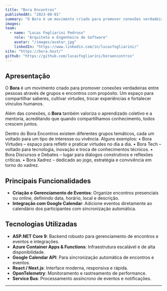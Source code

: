 ```yaml
---
title: "Bora Encontros"
publishedAt: "2023-08-01"
summary: "O Bora é um movimento criado para promover conexões verdadeiras entre pessoas através de grupos e encontros com propósito."
images:
team:
  - name: "Lucas Fogliarini Pedroso"
    role: "Arquiteto e Engenheiro de Software"
    avatar: "/images/avatar.jpg"
    linkedIn: "https://www.linkedin.com/in/lucasfogliarini/"
site: "https://bora.host/"
github: "https://github.com/lucasfogliarini/boraencontros"
---
```


## Apresentação

O **Bora** é um movimento criado para promover conexões verdadeiras entre pessoas através de grupos e encontros com propósito.
Um espaço para compartilhar saberes, cultivar virtudes, trocar experiências e fortalecer vínculos humanos.

Além das conexões, o **Bora** também valoriza o aprendizado coletivo e a mentoria, acreditando que quando compartilhamos conhecimento, todos crescem juntos.

Dentro do Bora Encontros existem diferentes grupos temáticos, cada um voltado para um tipo de interesse ou vivência. Alguns exemplos:
	•	Bora Virtudes – espaço para refletir e praticar virtudes no dia a dia.
	•	Bora Tech – voltado para tecnologia, inovação e troca de conhecimentos técnicos.
	•	Bora Discursos e Debates – lugar para diálogos construtivos e reflexões críticas.
	•	Bora Xadrez – dedicado ao jogo, estratégia e convivência em torno do xadrez.

## Principais Funcionalidades

- **Criação e Gerenciamento de Eventos**: Organize encontros presenciais ou online, definindo data, horário, local e descrição.
- **Integração com Google Calendar**: Adicione eventos diretamente ao calendário dos participantes com sincronização automática.

## Tecnologias Utilizadas

- **ASP.NET Core 9**: Backend robusto para gerenciamento de encontros e eventos e integrações.
- **Azure Container Apps & Functions**: Infraestrutura escalável e de alta disponibilidade.
- **Google Calendar API**: Para sincronização automática de encontros e eventos.
- **React / Next.js**: Interface moderna, responsiva e rápida.
- **OpenTelemetry**: Monitoramento e rastreamento de performance.
- **Service Bus**: Processamento assíncrono de eventos e notificações.

---